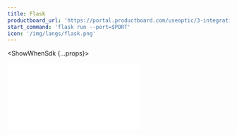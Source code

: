```yaml
---
title: Flask
productboard_url: 'https://portal.productboard.com/useoptic/3-integrations-board/c/23-flask'
start_command: 'flask run --port=$PORT'
icon: '/img/langs/flask.png'
---
```



<FrameworksPreflight />

<ShowWhenSdk {...props}>

<iframe
  style={{width: '100%', height: 800}}
  src={frontMatter.productboard_url}
  frameBorder="0"
/>

</ShowWhenSdk>

<ShowWhenProxy {...props}>

<FrameworksProxyMode start_command={frontMatter.start_command} />

### Connect to Optic

Edit the `optic.yml` file created when you ran `api init`. For a proxy, you'll need to define the command to start your API and the port on which Optic should listen. Optic will tell your application to start on a specific port with the `PORT` environment variable. We recommend starting Optic on the port your project listens on today, so all of your consumers, such as tests and local clients, work without any changes.

#### Configuring optic.yml

<CodeBlock className="language-yml" children={`
tasks:
  start:
    command: ${frontMatter.start_command}
    inboundUrl: http://localhost:4000
`.trim()}>
</CodeBlock>

#### Configuring your project

No code changes should be needed - by pasisng in the port with the command, you're ready to go!

<br />
<br />

<FrameworksProxyValidate />

<FrameworksMidleware framework={frontMatter.title} />

</ShowWhenProxy>

## Next step: Document your first endpoint

Now Optic is integrated with your API, and you've confirmed traffic is flowing properly. Congratulations! Since you captured some traffic while testing the integration, now is a great time to [document your first endpoint](/document/baseline).

**Having trouble?** [Open an issue on GitHub](https://github.com/opticdev/optic/issues/new)
